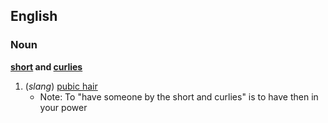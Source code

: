 ==English==
===Noun===
'''[[short]] and [[curlies]]'''
#(''slang'') [[pubic hair]]
#*Note: To "have someone by the short and curlies" is to have then in your power
